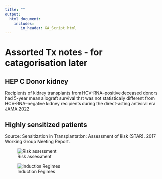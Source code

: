---
title: ""
output: 
  html_document:
    includes:
       in_header: GA_Script.html
---
# Assorted Tx notes - for catagorisation later

## HEP C Donor kidney

Recipients of kidney transplants from HCV-RNA–positive deceased donors had 5-year mean allograft survival that was not statistically different from HCV-RNA–negative kidney recipients during the direct-acting antiviral era [JAMA 2022](https://jamanetwork.com/journals/jama/fullarticle/2795744)

## Highly sensitized patients

Source: Sensitization in Transplantation: Assessment of Risk (STAR). 2017 Working Group Meeting Report.

![Risk assessment](images/tx_highly_sensitized_risk_assessment.png)

![Induction Regimes](images/tx_highly_sensitized_induction_regimes.png)